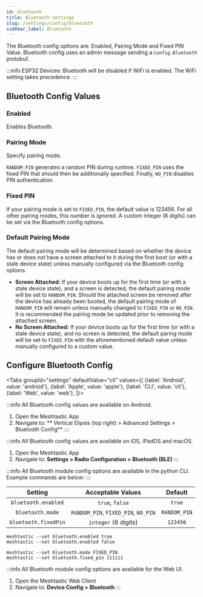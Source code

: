 ```yaml
---
id: bluetooth
title: Bluetooth Settings
slug: /settings/config/bluetooth
sidebar_label: Bluetooth
---
```



The Bluetooth config options are: Enabled, Pairing Mode and Fixed PIN Value.  Bluetooth config uses an admin message sending a `Config.Bluetooth` protobuf.

:::info
ESP32 Devices: Bluetooth will be disabled if WiFi is enabled. The WiFi setting takes precedence.
:::

## Bluetooth Config Values

### Enabled

Enables Bluetooth.

### Pairing Mode

Specify pairing mode.

`RANDOM_PIN` generates a random PIN during runtime.
`FIXED_PIN` uses the fixed PIN that should then be additionally specified.
Finally, `NO_PIN` disables PIN authentication.

### Fixed PIN

If your pairing mode is set to `FIXED_PIN`, the default value is 123456. For all other pairing modes, this number is ignored. A custom integer (6 digits) can be set via the Bluetooth config options.

### Default Pairing Mode

The default pairing mode will be determined based on whether the device has or does not have a screen attached to it during the first boot (or with a stale device state) unless manually configured via the Bluetooth config options. 

- **Screen Attached:** If your device boots up for the first time (or with a stale device state), and a screen is detected, the default pairing mode will be set to `RANDOM_PIN`. Should the attached screen be removed after the device has already been booted, the default pairing mode of `RANDOM_PIN` will remain unless manually changed to `FIXED_PIN` or `NO_PIN`. It is recommended the pairing mode be updated prior to removing the attached screen.
- **No Screen Attached:** If your device boots up for the first time (or with a stale device state), and no screen is detected, the default paring mode will be set to `FIXED_PIN` with the aforementioned default value unless manually configured to a custom value.

## Configure Bluetooth Config

<Tabs
groupId="settings"
defaultValue="cli"
values={[
{label: 'Android', value: 'android'},
{label: 'Apple', value: 'apple'},
{label: 'CLI', value: 'cli'},
{label: 'Web', value: 'web'},
]}>
<TabItem value="android">

:::info
All Bluetooth config values are available on Android.

1. Open the Meshtastic App
2. Navigate to: ** Vertical Elipsis (top right) > Advanced Settings > Bluetooth Config**
:::

</TabItem>
<TabItem value="apple">

:::info
All Bluetooth config values are available on iOS, iPadOS and macOS.

1. Open the Meshtastic App
2. Navigate to: **Settings > Radio Configuration > Bluetooth (BLE)**
:::

</TabItem>
<TabItem value="cli">

:::info
All Bluetooth module config options are available in the python CLI. Example commands are below:
:::

|          Setting          |  Acceptable Values  | Default |
| :-----------------------: | :-----------------: | :-----: |
| `bluetooth.enabled`       | `true`, `false`     | `true` |
| `bluetooth.mode`          | `RANDOM_PIN`, `FIXED_PIN`, `NO_PIN` | `RANDOM_PIN` |
| `bluetooth.fixedPin`      | `integer` (6 digits) | `123456` |

```shell title="Enable/Disable Bluetooth Module"
meshtastic --set bluetooth.enabled true
meshtastic --set bluetooth.enabled false
```

```shell title="Set a fixed pin"
meshtastic --set bluetooth.mode FIXED_PIN
meshtastic --set bluetooth.fixed_pin 111111
```
  </TabItem>
  <TabItem value="web">

:::info
All Bluetooth module config options are available for the Web UI.
1. Open the Meshtastic Web Client
2. Navigate to: **Device Config > Bluetooth**
:::

  </TabItem>
</Tabs>
